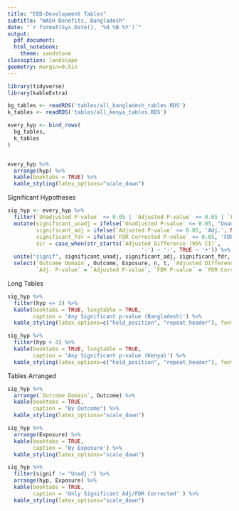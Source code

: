 ```yaml
---
title: "EED-Development Tables"
subtitle: "WASH Benefits, Bangladesh" 
date: "`r format(Sys.Date(), '%d %B %Y')`"
output: 
  pdf_document: 
  html_notebook:
    theme: sandstone
classoption: landscape
geometry: margin=0.5in
---
```


```r
library(tidyverse)
library(kableExtra)
```



```r
bg_tables <- readRDS('tables/all_bangladesh_tables.RDS')
k_tables <- readRDS('tables/all_kenya_tables.RDS')

```



```r
every_hyp <- bind_rows(
  bg_tables, 
  k_tables
) 


every_hyp %>% 
  arrange(hyp) %>%
  kable(booktabs = TRUE) %>% 
  kable_styling(latex_options="scale_down")
```

Significant Hypotheses

```r
sig_hyp <- every_hyp %>% 
  filter(`Unadjusted P-value` <= 0.05 | `Adjusted P-value` <= 0.05 | `FDR Corrected P-value` <= 0.05 ) %>% 
  mutate(significant_unadj = ifelse(`Unadjusted P-value` <= 0.05, "Unadj.", NA), 
         significant_adj = ifelse(`Adjusted P-value` <= 0.05, 'Adj.', NA), 
         significant_fdr = ifelse(`FDR Corrected P-value` <= 0.05, 'FDR', NA), 
         dir = case_when(str_starts(`Adjusted Difference (95% CI)`, 
                                          '-') ~ '-', TRUE ~ '+')) %>% 
  unite("signif", significant_unadj, significant_adj, significant_fdr, sep = ', ', na.rm = TRUE)  %>% 
  select(`Outcome Domain`, Outcome, Exposure, n, t, `Adjusted Difference (95% CI)`,	`Unadj. P-value` = `Unadjusted P-value`,
         `Adj. P-value` = `Adjusted P-value`, `FDR P-value` = `FDR Corrected P-value`, hyp, signif, dir)
```

Long Tables

```r
sig_hyp %>% 
  filter(hyp <= 3) %>% 
  kable(booktabs = TRUE, longtable = TRUE, 
        caption = 'Any Significant p-value (Bangladesh)') %>% 
  kable_styling(latex_options=c("hold_position", "repeat_header"), font_size = 7)

sig_hyp %>% 
  filter(hyp > 3) %>% 
  kable(booktabs = TRUE, longtable = TRUE, 
        caption = 'Any Significant p-value (Kenya)') %>% 
  kable_styling(latex_options=c("hold_position", "repeat_header"), font_size = 7)
```

Tables Arranged

```r
sig_hyp %>% 
  arrange(`Outcome Domain`, Outcome) %>% 
  kable(booktabs = TRUE, 
        caption = "By Outcome") %>% 
  kable_styling(latex_options="scale_down")

sig_hyp %>% 
  arrange(Exposure) %>% 
  kable(booktabs = TRUE, 
        caption = 'By Exposure') %>% 
  kable_styling(latex_options="scale_down")
```
```r
sig_hyp %>% 
  filter(signif != "Unadj.") %>% 
  arrange(hyp, Exposure) %>% 
  kable(booktabs = TRUE, 
        caption = 'Only Significant Adj/FDR Corrected' ) %>% 
  kable_styling(latex_options="scale_down")
```

